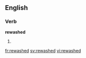 ==English==

===Verb===
'''rewashed'''

# {{present participle of|rewash}}

[[fr:rewashed]]
[[sv:rewashed]]
[[vi:rewashed]]